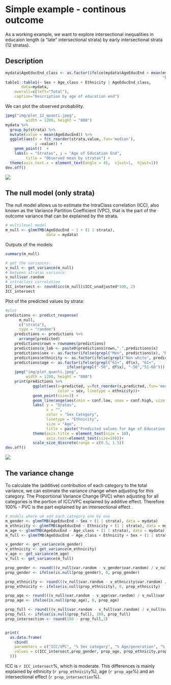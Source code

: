 # Simple example - continous outcome

As a working example, we want to explore intersectional inequalities in educaion length (a "late" intersectional strata) by early intersectional strata (12 stratas).

## Description

```r

mydata$AgeEducEnd_class <- as.factor(ifelse(mydata$AgeEducEnd < mean(mydata$AgeEducEnd),
                                                                     "Below mean", "Above mean"))
table1::table1(~ Sex + Age_class + Ethnicity | AgeEducEnd_class,
       data=mydata,
    overall=c(left="Total"),
    caption="Description by age of education end")

```

We can plot the observed probability.

```r
jpeg("img/plot_12_quanti.jpeg",
         width = 1200, height = "800")
mydata %>% 
  group_by(strata) %>% 
  mutate(value = mean(AgeEducEnd)) %>% 
  ggplot(aes(x = fct_reorder(strata,value,.fun='median'),
             y =value)) +
    geom_point()  +
    labs(x = "Stratas", y = "Age of Education End",
         title = "Observed mean by stratas") +
  theme(axis.text.x = element_text(angle = 45,  vjust=1,  hjust=1))
dev.off()

```
![](img/plot_12_quanti.jpeg)


## The null model (only strata) 

The null model allows us to estimate the IntraClass correlation (ICC), also known as the Variance Partition Coefficient (VPC), that is the part of the outcome variance that can be explained by the strata.


```r

# multilevel model
m_null <- glmmTMB(AgeEducEnd ~ 1 + (1 | strata),
                  data = mydata)


```

Outputs of the models: 

```r
summary(m_null)

# get the variances:
v_null <- get_variance(m_null)
# between stratas variance:
v_null$var.random
# intraclass correlation 
ICC_intersect <- round(icc(m_null)$ICC_unadjusted*100, 2)
ICC_intersect

```

Plot of the predicted values by strata:

```r
#plot
predictions <- predict_response(
      m_null,
      c("strata"),
      type = "random") 
    predictions <- predictions %>% 
      arrange(predicted) 
    predictions$rown = rownames(predictions)
    predictions$x_lab <- paste0(predictions$rown,".",predictions$x)
    predictions$sex <- as.factor(ifelse(grepl("Men", predictions$x), "Men", "Women"))
    predictions$ethnicity <- as.factor(ifelse(grepl("Non white", predictions$x), "Non white", "White"))
    predictions$age <- as.factor(ifelse(grepl("61+", df$x), "61+",
                           ifelse(grepl("-50", df$x), "-50","51-60")))
    jpeg("img/plot_quanti.jpeg",
         width = 1200, height = "800")
    print(predictions %>% 
            ggplot(aes(x=predicted, y=fct_reorder(x,predicted,.fun='median'),
                       color = sex, linetype = ethnicity))+
            geom_point(size=3) +
            geom_linerange(aes(xmin = conf.low, xmax = conf.high, size = age))+
            labs( y = "Sratas", 
                  x = "",
                  color = "Sex Category",
                  linetype = "Ethnicity",
                  size = "Age",
                  title = paste("Predicted values for Age of Education End"))+
            theme(axis.title = element_text(size = 10),
                  axis.text=element_text(size=10)))+ 
            scale_size_discrete(range = c(0.5, 1.5))
dev.off()

```
![](img/plot_quanti.jpeg)


## The variance change 

To calculate the (additive) contribution of each category to the total variance, we can estimate the variance change when adjusting for this category. The Proportional Variance Change (PVC) when adjusting for all categories is the portion of ICC/VPC explained by additive effect. Therefore 100% - PVC is the part explained by an intersectional effect .


```r

# models where we add each category one by one
m_gender <- glmmTMB(AgeEducEnd ~ Sex + (1 | strata), data = mydata)
m_ethnicity <- glmmTMB(AgeEducEnd ~ Ethnicity + (1 | strata), data = mydata)
m_age <- glmmTMB(AgeEducEnd ~ Age_class + (1 | strata), data = mydata)
m_full <- glmmTMB(AgeEducEnd ~ Age_class + Ethnicity + Sex + (1 | strata), data = mydata)

v_gender <- get_variance(m_gender)
v_ethnicity <- get_variance(m_ethnicity)
v_age <- get_variance(m_age)
v_full <- get_variance(m_full)

prop_gender <- round(((v_null$var.random - v_gender$var.random) / v_null$var.random)*100,2)
prop_gender <- ifelse(is.null(prop_gender), 0, prop_gender)

prop_ethnicity <- round(((v_null$var.random - v_ethnicity$var.random) / v_null$var.random)*100,2)
prop_ethnicity <- ifelse(is.null(prop_ethnicity), 0, prop_ethnicity)

prop_age <- round(((v_null$var.random - v_age$var.random) / v_null$var.random)*100,2)
prop_age <- ifelse(is.null(prop_age), 0, prop_age)

prop_full <- round(((v_null$var.random - v_full$var.random) / v_null$var.random)*100,2)
prop_full <- ifelse(is.null(prop_full), 100, prop_full)
prop_intersection <- round(100 - prop_full,2)


print(
  as.data.frame(
    cbind(
    parameters = c("ICC/VPC", "% Sex category", "% Age/generation", "% Ethnicity", "%Intersection"),
    values = c(ICC_intersect,prop_gender, prop_age, prop_ethnicity,prop_intersection )
  )))

```

ICC is `r ICC_intersect`%, which is moderate. This differences is mainly explained by ethnicity (`r prop_ethnicity`%), age (`r prop_age`%) and an intersectional effect  (`r prop_intersection`%).



